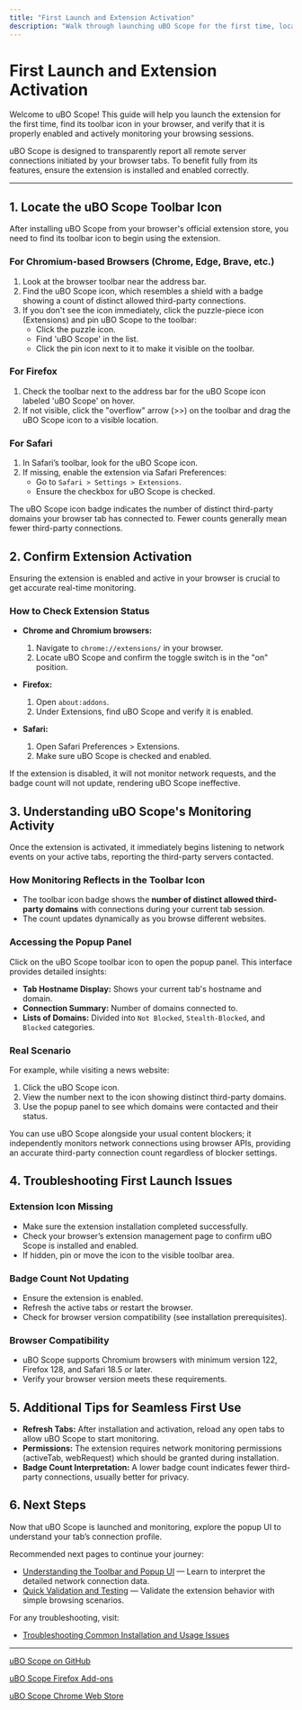 ```yaml
---
title: "First Launch and Extension Activation"
description: "Walk through launching uBO Scope for the first time, locating the toolbar icon, and ensuring the extension is enabled in your browser. Learn how to check that uBO Scope is actively monitoring your browser tabs."
---
```


# First Launch and Extension Activation

Welcome to uBO Scope! This guide will help you launch the extension for the first time, find its toolbar icon in your browser, and verify that it is properly enabled and actively monitoring your browsing sessions.

uBO Scope is designed to transparently report all remote server connections initiated by your browser tabs. To benefit fully from its features, ensure the extension is installed and enabled correctly.

---

## 1. Locate the uBO Scope Toolbar Icon

After installing uBO Scope from your browser's official extension store, you need to find its toolbar icon to begin using the extension.

### For Chromium-based Browsers (Chrome, Edge, Brave, etc.)

1. Look at the browser toolbar near the address bar.
2. Find the uBO Scope icon, which resembles a shield with a badge showing a count of distinct allowed third-party connections.
3. If you don't see the icon immediately, click the puzzle-piece icon (Extensions) and pin uBO Scope to the toolbar:
   - Click the puzzle icon.
   - Find 'uBO Scope' in the list.
   - Click the pin icon next to it to make it visible on the toolbar.

### For Firefox

1. Check the toolbar next to the address bar for the uBO Scope icon labeled 'uBO Scope' on hover.
2. If not visible, click the "overflow" arrow (>>) on the toolbar and drag the uBO Scope icon to a visible location.

### For Safari

1. In Safari’s toolbar, look for the uBO Scope icon.
2. If missing, enable the extension via Safari Preferences:
   - Go to `Safari > Settings > Extensions`.
   - Ensure the checkbox for uBO Scope is checked.

<Note>
The uBO Scope icon badge indicates the number of distinct third-party domains your browser tab has connected to. Fewer counts generally mean fewer third-party connections.
</Note>

## 2. Confirm Extension Activation

Ensuring the extension is enabled and active in your browser is crucial to get accurate real-time monitoring.

### How to Check Extension Status

- **Chrome and Chromium browsers:**
  1. Navigate to `chrome://extensions/` in your browser.
  2. Locate uBO Scope and confirm the toggle switch is in the "on" position.

- **Firefox:**
  1. Open `about:addons`.
  2. Under Extensions, find uBO Scope and verify it is enabled.

- **Safari:**
  1. Open Safari Preferences > Extensions.
  2. Make sure uBO Scope is checked and enabled.

<Warning>
If the extension is disabled, it will not monitor network requests, and the badge count will not update, rendering uBO Scope ineffective.
</Warning>

## 3. Understanding uBO Scope's Monitoring Activity

Once the extension is activated, it immediately begins listening to network events on your active tabs, reporting the third-party servers contacted.

### How Monitoring Reflects in the Toolbar Icon

- The toolbar icon badge shows the **number of distinct allowed third-party domains** with connections during your current tab session.
- The count updates dynamically as you browse different websites.

### Accessing the Popup Panel

Click on the uBO Scope toolbar icon to open the popup panel. This interface provides detailed insights:

- **Tab Hostname Display:** Shows your current tab's hostname and domain.
- **Connection Summary:** Number of domains connected to.
- **Lists of Domains:** Divided into `Not Blocked`, `Stealth-Blocked`, and `Blocked` categories.

### Real Scenario

For example, while visiting a news website:

1. Click the uBO Scope icon.
2. View the number next to the icon showing distinct third-party domains.
3. Use the popup panel to see which domains were contacted and their status.

<Info>
You can use uBO Scope alongside your usual content blockers; it independently monitors network connections using browser APIs, providing an accurate third-party connection count regardless of blocker settings.
</Info>

## 4. Troubleshooting First Launch Issues

### Extension Icon Missing

- Make sure the extension installation completed successfully.
- Check your browser’s extension management page to confirm uBO Scope is installed and enabled.
- If hidden, pin or move the icon to the visible toolbar area.

### Badge Count Not Updating

- Ensure the extension is enabled.
- Refresh the active tabs or restart the browser.
- Check for browser version compatibility (see installation prerequisites).

### Browser Compatibility

- uBO Scope supports Chromium browsers with minimum version 122, Firefox 128, and Safari 18.5 or later.
- Verify your browser version meets these requirements.

## 5. Additional Tips for Seamless First Use

- **Refresh Tabs:** After installation and activation, reload any open tabs to allow uBO Scope to start monitoring.
- **Permissions:** The extension requires network monitoring permissions (activeTab, webRequest) which should be granted during installation.
- **Badge Count Interpretation:** A lower badge count indicates fewer third-party connections, usually better for privacy.

## 6. Next Steps

Now that uBO Scope is launched and monitoring, explore the popup UI to understand your tab’s connection profile.

Recommended next pages to continue your journey:

- [Understanding the Toolbar and Popup UI](./basic-usage) — Learn to interpret the detailed network connection data.
- [Quick Validation and Testing](./quick-validation) — Validate the extension behavior with simple browsing scenarios.

For any troubleshooting, visit:

- [Troubleshooting Common Installation and Usage Issues](./common-issues)

---

[uBO Scope on GitHub](https://github.com/gorhill/uBO-Scope)

[uBO Scope Firefox Add-ons](https://addons.mozilla.org/firefox/addon/ubo-scope/)

[uBO Scope Chrome Web Store](https://chromewebstore.google.com/detail/ubo-scope/bbdpgcaljkaaigfcomhidmneffjjjfgp)